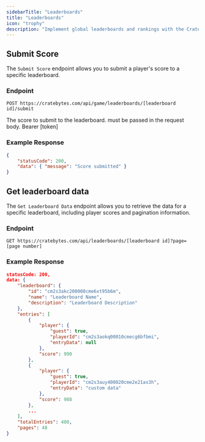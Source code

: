 ```yaml
---
sidebarTitle: "Leaderboards"
title: "Leaderboards"
icon: "trophy"
description: "Implement global leaderboards and rankings with the CrateBytes API to boost player competitiveness and engagement."
---
```


## Submit Score

The `Submit Score` endpoint allows you to submit a player's score to a specific leaderboard.

### Endpoint

```http
POST https://cratebytes.com/api/game/leaderboards/[leaderboard id]/submit
```

<ParamField body="score (body)" type="string" required>
    The score to submit to the leaderboard. must be passed in the request body.
</ParamField>

<ParamField header="authorization (header)" type="string" required>
    Bearer [token]
</ParamField>

### Example Response

```json
{
    "statusCode": 200,
    "data": { "message": "Score submitted" }
}
```

## Get leaderboard data

The `Get Leaderboard Data` endpoint allows you to retrieve the data for a specific leaderboard, including player scores and pagination information.

### Endpoint

```http
GET https://cratebytes.com/api/leaderboards/[leaderboard id]?page=[page number]
```

### Example Response

```json
statusCode: 200,
data: {
    "leaderboard": {
        "id": "cm2s3akc200000cme6xt95b6m",
        "name": "Leaderboard Name",
        "description": "Leaderboard Description"
    },
    "entries": [
        {
            "player": {
                "guest": true,
                "playerId": "cm2s3aokq00010cmecg6bfbmi",
                "entryData": null
            },
            "score": 990
        },
        {
            "player": {
                "guest": true,
                "playerId": "cm2s3auy400020cme2e21as3h",
                "entryData": "custom data"
            },
            "score": 988
        },
        ...
    ],
    "totalEntries": 480,
    "pages": 48
}
```
